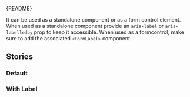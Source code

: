 
<Meta of={SwitchStories} />

<Markdown>{README}</Markdown>

It can be used as a standalone component or as a form control element.
When used as a standalone component provide an `aria-label` or `aria-labelledby` prop to keep it accessible.
When used as a formcontrol, make sure to add the associated `<FormLabel>` component.

<Primary />

<Controls />

## Stories

### Default

<Canvas of={SwitchStories.Default} />

### With Label

<Canvas of={SwitchStories.WithFormLabel} />
